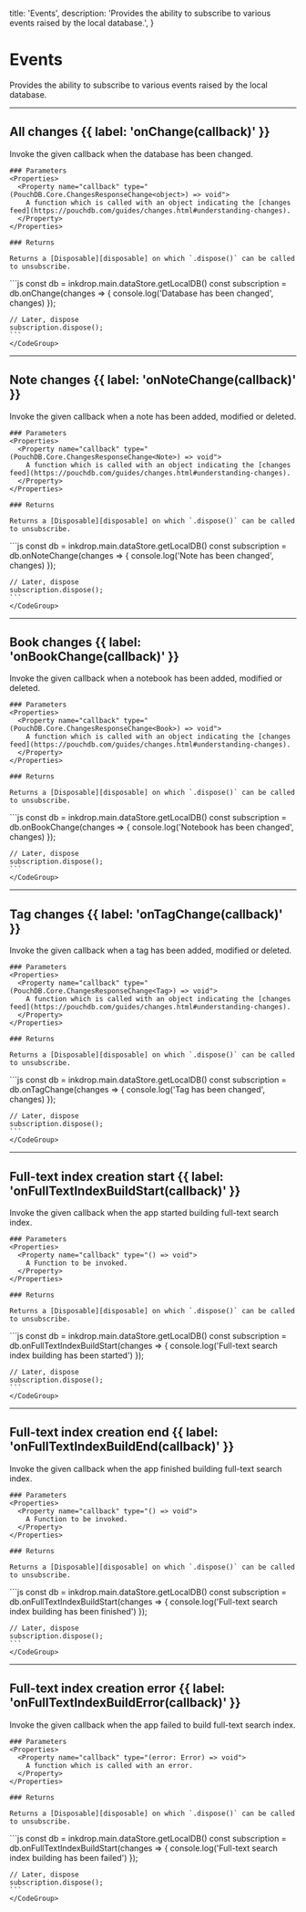   title: 'Events',
  description:
    'Provides the ability to subscribe to various events raised by the local database.',
}

# Events

Provides the ability to subscribe to various events raised by the local database.

---

## All changes {{ label: 'onChange(callback)' }}

<Row>
  <Col>
    Invoke the given callback when the database has been changed.

    ### Parameters
    <Properties>
      <Property name="callback" type="(PouchDB.Core.ChangesResponseChange<object>) => void">
        A function which is called with an object indicating the [changes feed](https://pouchdb.com/guides/changes.html#understanding-changes).
      </Property>
    </Properties>

    ### Returns

    Returns a [Disposable][disposable] on which `.dispose()` can be called to unsubscribe.

  </Col>
  <Col sticky>
    <CodeGroup title="Example">
    ```js
    const db = inkdrop.main.dataStore.getLocalDB()
    const subscription = db.onChange(changes => {
      console.log('Database has been changed', changes)
    });

    // Later, dispose
    subscription.dispose();
    ```
    </CodeGroup>

  </Col>
</Row>

---

## Note changes {{ label: 'onNoteChange(callback)' }}

<Row>
  <Col>
    Invoke the given callback when a note has been added, modified or deleted.

    ### Parameters
    <Properties>
      <Property name="callback" type="(PouchDB.Core.ChangesResponseChange<Note>) => void">
        A function which is called with an object indicating the [changes feed](https://pouchdb.com/guides/changes.html#understanding-changes).
      </Property>
    </Properties>

    ### Returns

    Returns a [Disposable][disposable] on which `.dispose()` can be called to unsubscribe.

  </Col>
  <Col sticky>
    <CodeGroup title="Example">
    ```js
    const db = inkdrop.main.dataStore.getLocalDB()
    const subscription = db.onNoteChange(changes => {
      console.log('Note has been changed', changes)
    });

    // Later, dispose
    subscription.dispose();
    ```
    </CodeGroup>

  </Col>
</Row>

---

## Book changes {{ label: 'onBookChange(callback)' }}

<Row>
  <Col>
    Invoke the given callback when a notebook has been added, modified or deleted.

    ### Parameters
    <Properties>
      <Property name="callback" type="(PouchDB.Core.ChangesResponseChange<Book>) => void">
        A function which is called with an object indicating the [changes feed](https://pouchdb.com/guides/changes.html#understanding-changes).
      </Property>
    </Properties>

    ### Returns

    Returns a [Disposable][disposable] on which `.dispose()` can be called to unsubscribe.

  </Col>
  <Col sticky>
    <CodeGroup title="Example">
    ```js
    const db = inkdrop.main.dataStore.getLocalDB()
    const subscription = db.onBookChange(changes => {
      console.log('Notebook has been changed', changes)
    });

    // Later, dispose
    subscription.dispose();
    ```
    </CodeGroup>

  </Col>
</Row>

---

## Tag changes {{ label: 'onTagChange(callback)' }}

<Row>
  <Col>
    Invoke the given callback when a tag has been added, modified or deleted.

    ### Parameters
    <Properties>
      <Property name="callback" type="(PouchDB.Core.ChangesResponseChange<Tag>) => void">
        A function which is called with an object indicating the [changes feed](https://pouchdb.com/guides/changes.html#understanding-changes).
      </Property>
    </Properties>

    ### Returns

    Returns a [Disposable][disposable] on which `.dispose()` can be called to unsubscribe.

  </Col>
  <Col sticky>
    <CodeGroup title="Example">
    ```js
    const db = inkdrop.main.dataStore.getLocalDB()
    const subscription = db.onTagChange(changes => {
      console.log('Tag has been changed', changes)
    });

    // Later, dispose
    subscription.dispose();
    ```
    </CodeGroup>

  </Col>
</Row>

---

## Full-text index creation start {{ label: 'onFullTextIndexBuildStart(callback)' }}

<Row>
  <Col>
    Invoke the given callback when the app started building full-text search index.

    ### Parameters
    <Properties>
      <Property name="callback" type="() => void">
        A Function to be invoked.
      </Property>
    </Properties>

    ### Returns

    Returns a [Disposable][disposable] on which `.dispose()` can be called to unsubscribe.

  </Col>
  <Col sticky>
    <CodeGroup title="Example">
    ```js
    const db = inkdrop.main.dataStore.getLocalDB()
    const subscription = db.onFullTextIndexBuildStart(changes => {
      console.log('Full-text search index building has been started')
    });

    // Later, dispose
    subscription.dispose();
    ```
    </CodeGroup>

  </Col>
</Row>

---

## Full-text index creation end {{ label: 'onFullTextIndexBuildEnd(callback)' }}

<Row>
  <Col>
    Invoke the given callback when the app finished building full-text search index.

    ### Parameters
    <Properties>
      <Property name="callback" type="() => void">
        A Function to be invoked.
      </Property>
    </Properties>

    ### Returns

    Returns a [Disposable][disposable] on which `.dispose()` can be called to unsubscribe.

  </Col>
  <Col sticky>
    <CodeGroup title="Example">
    ```js
    const db = inkdrop.main.dataStore.getLocalDB()
    const subscription = db.onFullTextIndexBuildStart(changes => {
      console.log('Full-text search index building has been finished')
    });

    // Later, dispose
    subscription.dispose();
    ```
    </CodeGroup>

  </Col>
</Row>

---

## Full-text index creation error {{ label: 'onFullTextIndexBuildError(callback)' }}

<Row>
  <Col>
    Invoke the given callback when the app failed to build full-text search index.

    ### Parameters
    <Properties>
      <Property name="callback" type="(error: Error) => void">
        A function which is called with an error.
      </Property>
    </Properties>

    ### Returns

    Returns a [Disposable][disposable] on which `.dispose()` can be called to unsubscribe.

  </Col>
  <Col sticky>
    <CodeGroup title="Example">
    ```js
    const db = inkdrop.main.dataStore.getLocalDB()
    const subscription = db.onFullTextIndexBuildStart(changes => {
      console.log('Full-text search index building has been failed')
    });

    // Later, dispose
    subscription.dispose();
    ```
    </CodeGroup>

  </Col>
</Row>

[disposable]: /event-subscription/disposable

